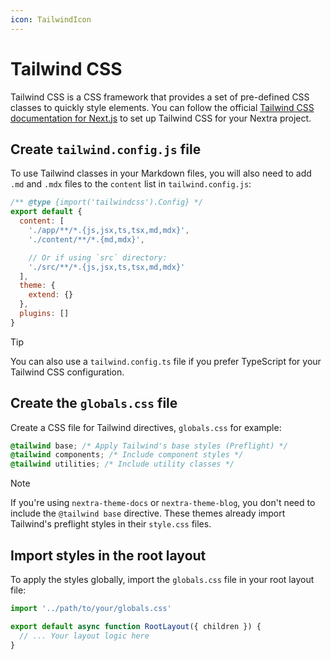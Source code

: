 ```yaml
---
icon: TailwindIcon
---
```



# Tailwind CSS

Tailwind CSS is a CSS framework that provides a set of pre-defined CSS classes
to quickly style elements. You can follow the official
[Tailwind CSS documentation for Next.js](https://tailwindcss.com/docs/guides/nextjs)
to set up Tailwind CSS for your Nextra project.

<Steps>

## Create `tailwind.config.js` file

To use Tailwind classes in your Markdown files, you will also need to add `.md`
and `.mdx` files to the `content` list in `tailwind.config.js`:

```js filename="tailwind.config.js" /md,mdx/
/** @type {import('tailwindcss').Config} */
export default {
  content: [
    './app/**/*.{js,jsx,ts,tsx,md,mdx}',
    './content/**/*.{md,mdx}',

    // Or if using `src` directory:
    './src/**/*.{js,jsx,ts,tsx,md,mdx}'
  ],
  theme: {
    extend: {}
  },
  plugins: []
}
```

> [!TIP]
>
> You can also use a `tailwind.config.ts` file if you prefer TypeScript for your
> Tailwind CSS configuration.

## Create the `globals.css` file

Create a CSS file for Tailwind directives, `globals.css` for example:

```css filename="globals.css"
@tailwind base; /* Apply Tailwind's base styles (Preflight) */
@tailwind components; /* Include component styles */
@tailwind utilities; /* Include utility classes */
```

> [!NOTE]
>
> If you're using `nextra-theme-docs` or `nextra-theme-blog`, you don't need to
> include the `@tailwind base` directive. These themes already import Tailwind's
> preflight styles in their `style.css` files.

## Import styles in the root layout

To apply the styles globally, import the `globals.css` file in your root layout
file:

```jsx filename="app/layout.jsx"
import '../path/to/your/globals.css'

export default async function RootLayout({ children }) {
  // ... Your layout logic here
}
```

</Steps>
